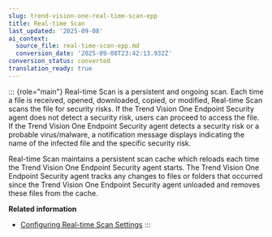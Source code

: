 ```yaml
---
slug: trend-vision-one-real-time-scan-epp
title: Real-time Scan
last_updated: '2025-09-08'
ai_context:
  source_file: real-time-scan-epp.md
  conversion_date: '2025-09-08T23:42:13.932Z'
conversion_status: converted
translation_ready: true
---
```


::: {role="main"}
Real-time Scan is a persistent and ongoing scan. Each time a file is received, opened, downloaded, copied, or modified, Real-time Scan scans the file for security risks. If the Trend Vision One Endpoint Security agent does not detect a security risk, users can proceed to access the file. If the Trend Vision One Endpoint Security agent detects a security risk or a probable virus/malware, a notification message displays indicating the name of the infected file and the specific security risk.

Real-time Scan maintains a persistent scan cache which reloads each time the Trend Vision One Endpoint Security agent starts. The Trend Vision One Endpoint Security agent tracks any changes to files or folders that occurred since the Trend Vision One Endpoint Security agent unloaded and removes these files from the cache.

**Related information**

- [Configuring Real-time Scan Settings](configuring-real-time-scan-settings.mdx)
:::
